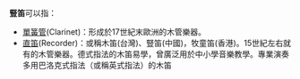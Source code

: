 '''豎笛'''可以指：
*[[單簧管|單簧管]](Clarinet)：形成於17世紀末歐洲的木管樂器。
*[[直笛|直笛]](Recorder)：或稱木笛(台灣)、豎笛(中國)，牧童笛(香港)。15世紀左右就有的木管樂器。德式指法的木笛易學，曾廣泛用於中小學音樂教學。專業演奏多用巴洛克式指法（或稱英式指法）的木笛


{{消歧義|Cat=二字消歧義}}